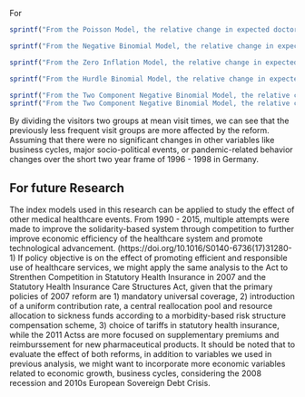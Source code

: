 For 
```r
sprintf("From the Poisson Model, the relative change in expected doctor visits from 1996 to 1998 is %s%%", 100*(exp(coef(model_fit_pos)[15]-coef(model_fit_pos)[13])-1))
```

```r
sprintf("From the Negative Binomial Model, the relative change in expected doctor visits from 1996 to 1998 is %s%%", 100*(exp(coef(model_fit_negbin)[15]-coef(model_fit_negbin)[13])-1))

```
```r
sprintf("From the Zero Inflation Model, the relative change in expected doctor visits from 1996 to 1998 is %s%%", 100*(exp(coef(model_zeroinf_negbin)[15]-coef(model_zeroinf_negbin)[13])-1))
```

```r
sprintf("From the Hurdle Binomial Model, the relative change in expected doctor visits from 1996 to 1998 is %s%%", 100*(exp(coef(hurdle_negbin)[15]-coef(hurdle_negbin)[13])-1))
```

```r
sprintf("From the Two Component Negative Binomial Model, the relative change in expected doctor visits from 1996 to 1998 for less frequent group is %s%%", 100*(exp(coef(model_fit_negbin1)[15]-coef(model_fit_negbin1)[13])-1))
sprintf("From the Two Component Negative Binomial Model, the relative change in expected doctor visits from 1996 to 1998 for more frequent group is %s%%", 100*(exp(coef(model_fit_negbin2)[15]-coef(model_fit_negbin2)[13])-1))
```
By dividing the visitors two groups at mean visit times, we can see that the previously less frequent visit groups are more affected by the reform. Assuming that there were no significant changes in other variables like business cycles, major socio-political events, or pandemic-related behavior changes over the short two year frame of 1996 - 1998 in Germany. 

## For future Research
The index models used in this research can be applied to study the effect of other medical healthcare events. From 1990 - 2015, multiple attempts were made to improve the solidarity-based system through competition to further improve economic efficiency of the healthcare system and promote technological advancement. (https://doi.org/10.1016/S0140-6736(17)31280-1) If policy objective is on the effect of promoting efficient and responsible use of healthcare services, we might apply the same analysis to the Act to Strenthen Competition in Statutory Health Insurance in 2007 and the Statutory Health Insurance Care Structures Act, given that the primary policies of 2007 reform are 1) mandatory universal coverage, 2) introduction of a uniform contribution rate, a central reallocation pool  and resource allocation to sickness funds according to a morbidity-based risk structure compensation scheme, 3) choice of tariffs in statutory health insurance, while the 2011 Actss are more focused on supplementary premiums and reimburssement for new pharmaceutical products. It should be noted that to evaluate the effect of both reforms, in addition to variables we used in previous analysis, we might want to incorporate more economic variables related to economic growth, business cycles, considering the 2008 recession and 2010s European Sovereign Debt Crisis.